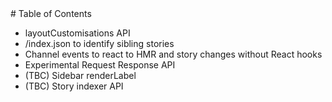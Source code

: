 

<Meta title="Slide 2" />

<Slide>
  # Table of Contents

  * layoutCustomisations API
  * /index.json to identify sibling stories
  * Channel events to react to HMR and story changes without React hooks
  * Experimental Request Response API
  * (TBC) Sidebar renderLabel
  * (TBC) Story indexer API
</Slide>
